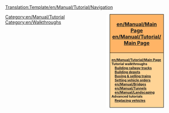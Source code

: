 <noinclude>[[Translation:Template/en/Manual/Tutorial/Navigation]]</noinclude><!--
:''Part of the [[Manual:Main Page|OpenTTD Tutorial]], a series to introduce you to the game.''
-->

<div style="float:right; padding-left:12px; background:#ffffff;">
<div style="width:160px; border:1px solid #000000; background:#ffb466; padding:5px; -moz-border-radius-topleft:5px; -moz-border-radius-topright:5px; font-size: 12pt;">
<center><strong><font size="3">[[en/Manual/Main Page]] [[en/Manual/Tutorial/Main Page]]</font></strong></center>
</div>
<div style="width:160px;  border:1px solid black; border-top-width: 0px; background:#ffd496; padding:5px; -moz-border-radius-bottomleft:5px; -moz-border-radius-bottomright:8px; font-size: 8pt;">
<strong>
[[en/Manual/Tutorial/Main Page]]<br/>
Tutorial walkthroughs<br/>
&nbsp; &nbsp; [[en/Manual/Building tracks|Building railway tracks]]<br/>
&nbsp; &nbsp; [[en/Manual/Building depots|Building depots]]<br/>
&nbsp; &nbsp; [[en/Manual/Buying trains|Buying & selling trains]]<br/>
&nbsp; &nbsp; [[en/Manual/Orders|Setting vehicle orders]]<br/>
&nbsp; &nbsp; [[en/Manual/Bridges]]<br/>
&nbsp; &nbsp; [[en/Manual/Tunnels]]<br/>
&nbsp; &nbsp; [[en/Manual/Landscaping]]<br/>
Advanced tutorials<br/>
&nbsp; &nbsp; [[en/Replacing Vehicles|Replacing vehicles]]<br/>
</strong>
</div>
</div>

<includeonly>
[[Category:en/Manual/Tutorial]]
[[Category:en/Walkthroughs]]
</includeonly>